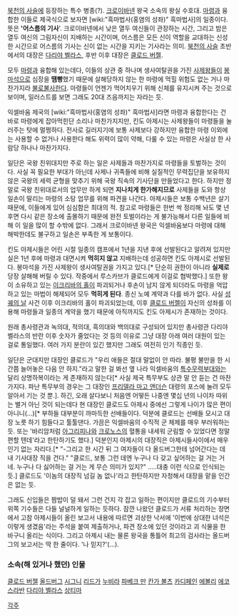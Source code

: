 [[북천의 사슬]]에 등장하는 특수 병종(?). 
[[크로이바넨]] 왕국 소속의 왕실 수호대. [[마령]]과 융합한 이들로 제국식으로 보자면 [wiki:"흑마법사(홍염의 성좌)" 흑마법사]의 일종이다. 뜻은 ''''어스름의 기사''''. 크로이바넨에서 낮은 열두 여신들이 관장하는 시간, 그리고 밤은 열두 여신의 그림자신이 지배하는 시간이며, 어스름은 모든 신이 역할을 교대하는 신성한 시간으로 어스름의 기사는 신이 없는 시간을 지키는 기사라는 의미.
[[북천의 사슬]] 초반에서의 대장은 [[다리야 벨라스]], 후반 이후 대장은 [[클로드 버젤]].

모두 [[마령]]과 융합해 있는데다, 이들의 상관 중 하나며 생사여탈권을 가진 [[사제왕]]들이 [[봉마석]]으로 심장을 '''땜빵'''했기 때문에 살해당하지 않는 한 마령에 먹힐 위험도 없는 거나 마찬가지라 [[불로불사]]한다. 마령들이 언젠가 먹어치우기 위해 신체를 유지시켜 주는 것으로 보이며, 일러스트를 보면 그래도 20대 즈음까지는 자라는 듯.

익셀바움 제국의 [wiki:"흑마법사(홍염의 성좌)" 흑마법사]라면 마령과 융합한다는 건 바로 마령에게 잡아먹힌단 소리나 마찬가지지만, 킨도 아제시는 사제왕들이 마령들을 눌러주는 탓에 멀쩡하다. 전사로 길러지기에 보통 사제보다 강하지만 융합한 마령 이외에는 사용할 수 없거나 사용한다 해도 위력이 많이 약해, 다룰 수 있는 마령은 사실상 한 사람당 하나나 마찬가지다.

일단은 국왕 친위대지만 주로 하는 일은 사제들과 마찬가지로 마령들을 토벌하는 것이다. 사실 꼭 필요한 부대가 아닌데 사제나 귀족들에 비해 실질적인 무력집단을 보유하지 않은 국왕의 세력 균형을 맞추기 위해 국왕 직속의 기사단을 만들었다고 한다. 하지만 정말로 국왕 친위대로서의 업무만 하게 되면 '''지나치게 한가해지므로''' 사제들을 도와 항상 일손이 딸리는 마령의 소탕 업무를 위해 파견을 나간다. 아제시들은 보통 수백년은 살기 때문에, 이들에게 있어 심심함은 최대의 적.
참고로 마령들은 한번 싹 정리해 놔도 몇 년 후면 다시 같은 장소에 출몰하기 때문에 완전 토벌이라는 게 불가능해서 다른 일들에 비해 이 일을 많이 할 수밖에 없다. 그래서 크로이바넨 왕국은 익셀바움보다 마령에 대해 해박한데도 불구하고 일손은 부족한 게 보통이다.

킨도 아제시들은 어린 시절 일종의 캠프에서 1년을 지낸 후에 선발된다고 알려져 있지만 실은 1년 후에 마령과 대면시켜 '''먹히지 않고''' 지배하는데 성공하면 킨도 아제시로 선발된다. 봉마석을 가진 사제왕이 생사여탈권을 가지고 있다.[* 단순히 권한이 아니라 '''실제로''' 당장 살해해 버릴 수 있다. 작중에서 루스카브가 클로드에게 이걸로 협박했다.] 
또한 왕이 소유하고 있는 [[이크리바의 홀]]이 파괴되거나 후손이 남지 않게 되더라도 마령을 억압하고 있는 마법이 해제되어 모두 '''먹히게 된다'''. 종신 노예 계약과 다를 바가 없다. 사실 [[성궤의 날]] 사건 이후 이크리바의 홀이 파괴되었는데, 이후 [[클로드 버젤]]이 자신의 성좌를 이용해 마령들과 일종의 계약을 했기 때문에 아직까지도 킨도 아제시가 존재하는 것이다.

원래 총사령관과 녹의대, 적의대, 흑의대와 백의대로 구성되어 있지만 총사령관 다리야 벨라스의 반란 이후 숫자가 줄었다는 것 등의 이유로 그냥 대장 아래 여러 대원이 있는 걸로 통일했다. 여러 가지 분란이 있긴 했지만 그래도 여전히 인기 직종인 듯.

일단은 군대지만 대장인 클로드가 "우리 애들은 절대 말없이 안 따라. 불평 불만을 한 시간쯤 늘어놓은 다음 안 하지."라고 말한 걸 봐선 옆 나라 익셀바움의 [[특수무력부대]]와는 달리 상명하복이라는 게 존재하지 않는다[* 사실 제국 특무부도 상관 말 안 듣는 건 마찬가지다. 파난 특무부의 경우는 그 대장인 [[프리델라 마고 앤더슨]] 대령의 포스에 눌려 모두 알아서 기는 것 뿐.]. 하긴, 오래 살다보니 처음엔 어떻든 나중엔 몇십 년의 나이차 따위는 별거 아닌 것이 되는데다 현 대장인 클로드도 아제시 중에선 그렇게 나이가 많은 편이 아니니(...)[* 부하들 대부분이 까마득한 선배들이다. 덕분에 클로드는 선배들 모시고 대장 노릇 하기 힘들다고 툴툴댄다. 가끔은 익셀바움의 수직적 군 체제를 매우 부러워하는 듯. 또는 '바리암처럼 [[아그리피나]]와 [[크로노스]]의 혈통을 내세워 군림할 수 있었다면 정말 편할 텐데'라고 한탄하기도 했다.] 덕분인지 아제시의 대장직은 아제시들사이에서 매우 인기 없는 자리다.[* "-그리고 한 시간 뒤 그 여자들이 다 올드버그한테 넘어간다는 데 내 기사대장 직을 건다." "클로드, 보통 그런 데엔 누구나 다 갖고 싶어하는 걸 거는 거네. 누구나 다 싫어하는 걸 거는 게 무슨 의미가 있지?" .....대충 이런 식으로 인식되는 듯.] 클로드도 '이놈의 대장직 넘길 놈 없나'라고 한탄하지만 자청해서 대장을 맡을 인간은 없는 듯.

그래도 신입들은 짬밥이 덜 돼서 그런 건지 각 잡고 일하는 편이지만 클로드의 기수부터 위쪽 기수들은 다들 널널하게 일하는 듯하다. 
잠깐 나왔던 클로드가 서류 처리하는 장면에서 고참 아제시들이 올린 보고서 내용에 따르면 괴상한 낙서에 '이번에 상대한 녀석은 이렇게 생겼음'라는 주석을 붙여 제출하거나, 파견 장소에 있던 것이라고 괴 식물을 한 바구니 올리는 식이다. 그리고 아제시 내는 물론 왕국을 통틀어 최고의 검사라는 올드버그의 보고서는 딱 한 줄이다. '나 믿지?'(...).

=== 소속(해 있거나 했던) 인물 ===
[[클로드 버젤]]
[[올드버그]]
[[시그니]]
[[리드가]]
[[누비라]]
[[파베크 만]]
[[칸가 볼츠]]
[[카디페인]]
[[에볼리]]
[[에코 스라반]]
[[다리야 벨라스]]
[[상티마]]



[[각주]]
